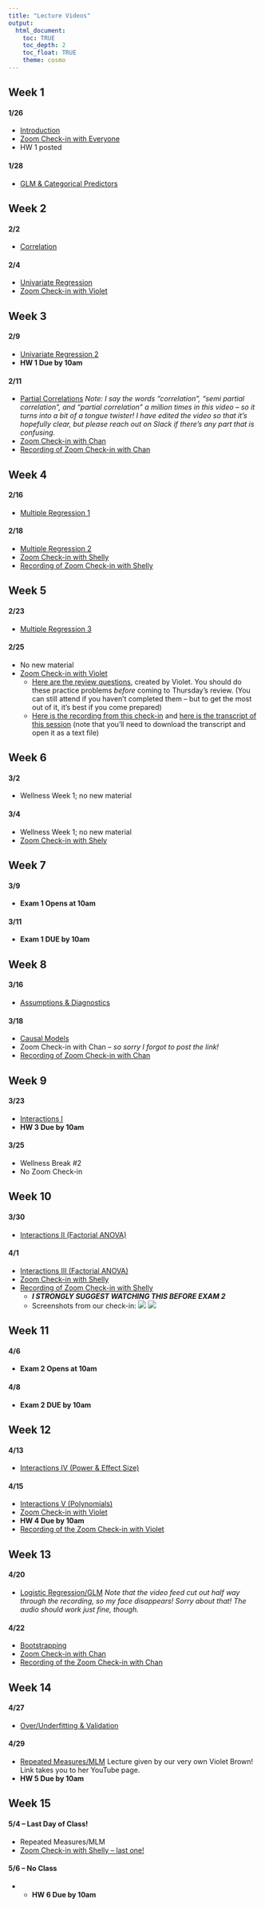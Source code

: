 ```yaml
---
title: "Lecture Videos"
output: 
  html_document:
    toc: TRUE
    toc_depth: 2
    toc_float: TRUE
    theme: cosmo
---
```


## Week 1

#### 1/26
- [Introduction](https://youtu.be/ZX8ck7Y0c1g)
- [Zoom Check-in with Everyone](https://wustl.zoom.us/j/91992423151?pwd=Y1hoTnVoMlhKcFdZblY2Q0FGczNrZz09)
- HW 1 posted

#### 1/28
- [GLM & Categorical Predictors](https://youtu.be/-ew-txPO3p4)

## Week 2

#### 2/2
- [Correlation](https://youtu.be/WHE4t5t1EhQ)

#### 2/4
- [Univariate Regression](https://youtu.be/EQgLnwxNv_4)
- [Zoom Check-in with Violet](https://wustl.zoom.us/j/92420044586?pwd=S2ZxSms4UTRuc2xsMXZzVXRGQ3J4UT09)

## Week 3

#### 2/9
- [Univariate Regression 2](https://youtu.be/WVYRdbI9Qwg) 
- **HW 1 Due by 10am**

#### 2/11
- [Partial Correlations](https://youtu.be/-r4sTHdZBCM) *Note: I say the words "correlation", "semi partial correlation", and "partial correlation" a million times in this video -- so it turns into a bit of a tongue twister! I have edited the video so that it's hopefully clear, but please reach out on Slack if there's any part that is confusing.*
- [Zoom Check-in with Chan](https://wustl.zoom.us/j/92420044586?pwd=S2ZxSms4UTRuc2xsMXZzVXRGQ3J4UT09)
- [Recording of Zoom Check-in with Chan](https://wustl.box.com/s/dlapv2fq0fqm2pbvmnf5z16ouhxgtyq9)

## Week 4

#### 2/16
- [Multiple Regression 1](https://youtu.be/gIrE84p25Gk)

#### 2/18
- [Multiple Regression 2](https://youtu.be/Tt5ygK2wunM)
- [Zoom Check-in with Shelly](https://wustl.zoom.us/j/92420044586?pwd=S2ZxSms4UTRuc2xsMXZzVXRGQ3J4UT09)
- [Recording of Zoom Check-in with Shelly](https://wustl.box.com/s/gyawifblek4bn7fnx02kqva37r2lfy1z)

## Week 5

#### 2/23
- [Multiple Regression 3](https://youtu.be/qvl3AygycdQ)

#### 2/25
- No new material
- [Zoom Check-in with Violet]((https://wustl.zoom.us/j/92420044586?pwd=S2ZxSms4UTRuc2xsMXZzVXRGQ3J4UT09))
  + [Here are the review questions](readings/Review Session 1.pdf), created by Violet. You should do these practice problems *before* coming to Thursday's review. (You can still attend if you haven't completed them -- but to get the most out of it, it's best if you come prepared)
  + [Here is the recording from this check-in](https://wustl.box.com/s/r0wve2vnweq1o4fd3a7x6zh8r9kybtdv) and [here is the transcript of this session](https://wustl.box.com/s/3v078ld75s18coenq0czjb42gp95i51n) (note that you'll need to download the transcript and open it as a text file)
  
## Week 6

#### 3/2
- Wellness Week 1; no new material

#### 3/4
- Wellness Week 1; no new material
- [Zoom Check-in with Shely](https://wustl.zoom.us/j/92420044586?pwd=S2ZxSms4UTRuc2xsMXZzVXRGQ3J4UT09)

## Week 7

#### 3/9
- **Exam 1 Opens at 10am**

#### 3/11
- **Exam 1 DUE by 10am**

## Week 8

#### 3/16
- [Assumptions & Diagnostics](https://youtu.be/t9AE_tSzAbk)

#### 3/18
- [Causal Models](https://youtu.be/PFVzK_swzG8)
- Zoom Check-in with Chan -- *so sorry I forgot to post the link!* 
- [Recording of Zoom Check-in with Chan](https://wustl.zoom.us/rec/share/CpESLyoQuwA5ONP5BxfPqDJa4Dyyaj5cfqh-ktUNVpT46EYmxsECsTERZcTod1HB.DM5bE46mD_Nnam1X?startTime=1616079736000)

## Week 9

#### 3/23
- [Interactions I](https://youtu.be/PL3xSVP1JZ4)
- **HW 3 Due by 10am**

#### 3/25
- Wellness Break #2
- No Zoom Check-in

## Week 10

#### 3/30
- [Interactions II (Factorial ANOVA)](https://youtu.be/FpTZ1KmQz_o)

#### 4/1
- [Interactions III (Factorial ANOVA)](https://youtu.be/wBFd76bzMfQ)
- [Zoom Check-in with Shelly](https://wustl.zoom.us/j/92420044586?pwd=S2ZxSms4UTRuc2xsMXZzVXRGQ3J4UT09)
- [Recording of Zoom Check-in with Shelly](https://wustl.zoom.us/rec/play/61MhJhiniDkFQvTddA-tfHOTLkwrlJ4_16kD-fFybbRngBw_KwVfz8cFMCZ6xKkQte6kq4sZSTO5v0I.Blww4NZNDcIngxdL?continueMode=true&_x_zm_rtaid=nLhY4gNnQmOS2mXeRPzJbw.1617289194500.2c3de2c2dc2ffd3d0143db06c7d88ef6&_x_zm_rhtaid=171)
  - **_I STRONGLY SUGGEST WATCHING THIS BEFORE EXAM 2_**
  - Screenshots from our check-in: 
  ![](lectures/images/table.png)
  ![](lectures/images/code.png)

## Week 11

#### 4/6
- **Exam 2 Opens at 10am**

#### 4/8
- **Exam 2 DUE by 10am**

## Week 12

#### 4/13
- [Interactions IV (Power & Effect Size)](https://youtu.be/palpl67VR60)

#### 4/15
- [Interactions V (Polynomials)](https://youtu.be/6XrAj-vMB3g)
- [Zoom Check-in with Violet](https://wustl.zoom.us/j/92420044586?pwd=S2ZxSms4UTRuc2xsMXZzVXRGQ3J4UT09)
- **HW 4 Due by 10am**
- [Recording of the Zoom Check-in with Violet](https://wustl.zoom.us/rec/play/G4FWn8k4xna85vTLSq8qTF6GqGmHmhn_dsVmmwCx6WCFUXufdjGbCUDtTV0rWpdxVPGFC4fXjScJvYPA.8RXSY5nriUx48gka?autoplay=true&startTime=1618498764000)

## Week 13

#### 4/20
- [Logistic Regression/GLM](https://youtu.be/thzz0UsJ-vQ) *Note that the video feed cut out half way through the recording, so my face disappears! Sorry about that! The audio should work just fine, though.*

#### 4/22
- [Bootstrapping](https://youtu.be/DZKphcItBf8)
- [Zoom Check-in with Chan](https://wustl.zoom.us/j/92420044586?pwd=S2ZxSms4UTRuc2xsMXZzVXRGQ3J4UT09)
- [Recording of the Zoom Check-in with Chan](https://wustl.zoom.us/rec/play/LC0mctpnMoU4_QfJ5BxTKWH8b1kRX0caY08bO64H9TFoD6RSalOIxFwPSqnlUb1LNkmj3lFClhDlf6Kj.9pm4P6zBSCE6pCa2?continueMode=true&_x_zm_rtaid=Y9Ngl-EMRwSDG9jP3D9qDA.1619144239134.7dbee5cde7f7734e0ccb74b2f96a54b9&_x_zm_rhtaid=994)

## Week 14

#### 4/27
- [Over/Underfitting & Validation](https://youtu.be/J1Tqq0Y_b08)

#### 4/29
- [Repeated Measures/MLM](https://www.youtube.com/watch?v=3OFXxh4yORU) Lecture given by our very own Violet Brown! Link takes you to her YouTube page.
- **HW 5 Due by 10am**

## Week 15

#### 5/4 -- Last Day of Class!
- Repeated Measures/MLM
- [Zoom Check-in with Shelly -- last one!](https://wustl.zoom.us/j/92420044586?pwd=S2ZxSms4UTRuc2xsMXZzVXRGQ3J4UT09)

#### 5/6 -- No Class
- - **HW 6 Due by 10am**


